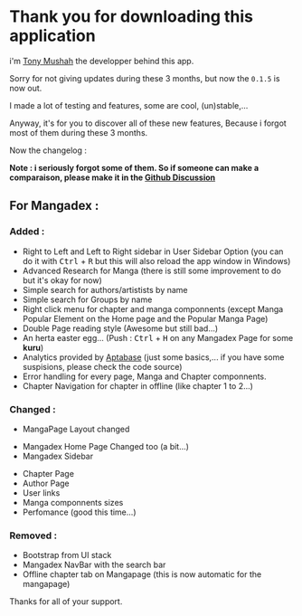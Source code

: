 
# Thank you for downloading this application

i'm [Tony Mushah](#tony-mushah-links) the developper behind this app.

Sorry for not giving updates during these 3 months, but now the `0.1.5` is now out.

I made a lot of testing and features, some are cool, (un)stable,... 

Anyway, it's for you to discover all of these new features, 
Because i forgot most of them during these 3 months.

Now the changelog : 

__Note : i seriously forgot some of them. So if someone can make a comparaison, please make it in the [Github Discussion](https://github.com/tonymushah/special-eureka/discussions)__

## For Mangadex : 

### Added : 

- Right to Left and Left to Right sidebar in User Sidebar Option (you can do it with <Kbd color="black">Ctrl</Kbd> + <Kbd color="black">R</Kbd> but this will also reload the app window in Windows)
- Advanced Research for Manga (there is still some improvement to do but it's okay for now) 
- Simple search for authors/artistists by name
- Simple search for Groups by name
- Right click menu for chapter and manga componnents (except Manga Popular Element on the Home page and the Popular Manga Page)
- Double Page reading style (Awesome but still bad...)
- An herta easter egg... (Push : <Kbd color="black">Ctrl</Kbd> + <Kbd color="black">H</Kbd> on any Mangadex Page for some __kuru__)
- Analytics provided by [Aptabase](https://aptabase.com/) (just some basics,... if you have some suspisions, please check the code source)
- Error handling for every page, Manga and Chapter componnents.
- Chapter Navigation for chapter in offline (like chapter 1 to 2...)

### Changed : 

- MangaPage Layout changed 

<MangaPageComp/>

- Mangadex Home Page Changed too (a bit...)
- Mangadex Sidebar 

<SideBarComp/>

- Chapter Page
- Author Page
- User links
- Manga componnents sizes
- Perfomance (good this time...)

### Removed : 

- Bootstrap from UI stack 
- Mangadex NavBar with the search bar 
- Offline chapter tab on Mangapage (this is now automatic for the mangapage)

Thanks for all of your support.